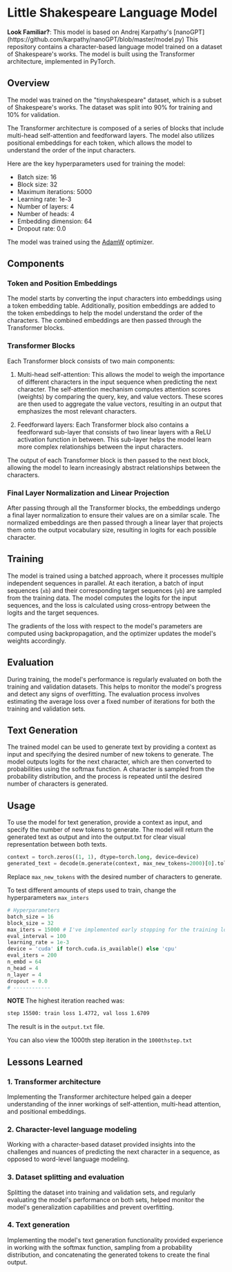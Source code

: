 
# Little Shakespeare Language Model
  <Callout type="info">
  <b>Look Familiar?</b>: This model is based on Andrej Karpathy's [nanoGPT](https://github.com/karpathy/nanoGPT/blob/master/model.py)

</Callout>
This repository contains a character-based language model trained on a dataset of Shakespeare's works. The model is built using the Transformer architecture, implemented in PyTorch.

## Overview

The model was trained on the "tinyshakespeare" dataset, which is a subset of Shakespeare's works. The dataset was split into 90% for training and 10% for validation.

The Transformer architecture is composed of a series of blocks that include multi-head self-attention and feedforward layers. The model also utilizes positional embeddings for each token, which allows the model to understand the order of the input characters.

Here are the key hyperparameters used for training the model:

- Batch size: 16
- Block size: 32
- Maximum iterations: 5000
- Learning rate: 1e-3
- Number of layers: 4
- Number of heads: 4
- Embedding dimension: 64
- Dropout rate: 0.0

The model was trained using the [AdamW](https://pytorch.org/docs/stable/generated/torch.optim.AdamW.html)
 optimizer.

## Components

### Token and Position Embeddings
The model starts by converting the input characters into embeddings using a token embedding table. Additionally, position embeddings are added to the token embeddings to help the model understand the order of the characters. The combined embeddings are then passed through the Transformer blocks.

### Transformer Blocks
Each Transformer block consists of two main components:

1. Multi-head self-attention: This allows the model to weigh the importance of different characters in the input sequence when predicting the next character. The self-attention mechanism computes attention scores (weights) by comparing the query, key, and value vectors. These scores are then used to aggregate the value vectors, resulting in an output that emphasizes the most relevant characters.
  
2. Feedforward layers: Each Transformer block also contains a feedforward sub-layer that consists of two linear layers with a ReLU activation function in between. This sub-layer helps the model learn more complex relationships between the input characters.
  
The output of each Transformer block is then passed to the next block, allowing the model to learn increasingly abstract relationships between the characters.

### Final Layer Normalization and Linear Projection
After passing through all the Transformer blocks, the embeddings undergo a final layer normalization to ensure their values are on a similar scale. The normalized embeddings are then passed through a linear layer that projects them onto the output vocabulary size, resulting in logits for each possible character.

## Training
The model is trained using a batched approach, where it processes multiple independent sequences in parallel. At each iteration, a batch of input sequences (`xb`) and their corresponding target sequences (`yb`) are sampled from the training data. The model computes the logits for the input sequences, and the loss is calculated using cross-entropy between the logits and the target sequences.

The gradients of the loss with respect to the model's parameters are computed using backpropagation, and the optimizer updates the model's weights accordingly.

## Evaluation
During training, the model's performance is regularly evaluated on both the training and validation datasets. This helps to monitor the model's progress and detect any signs of overfitting. The evaluation process involves estimating the average loss over a fixed number of iterations for both the training and validation sets.

## Text Generation
The trained model can be used to generate text by providing a context as input and specifying the desired number of new tokens to generate. The model outputs logits for the next character, which are then converted to probabilities using the softmax function. A character is sampled from the probability distribution, and the process is repeated until the desired number of characters is generated.

## Usage

To use the model for text generation, provide a context as input, and specify the number of new tokens to generate. The model will return the generated text as output and into the output.txt for clear visual representation between both texts.

```python
context = torch.zeros((1, 1), dtype=torch.long, device=device)
generated_text = decode(m.generate(context, max_new_tokens=2000)[0].tolist())
```
  Replace `max_new_tokens` with the desired number of characters to generate.

To test different amounts of steps used to train, change the hyperparameters `max_inters`

```python
# Hyperparameters
batch_size = 16 
block_size = 32 
max_iters = 15000 # I've implemented early stopping for the training loop so test as you see fit.
eval_interval = 100
learning_rate = 1e-3
device = 'cuda' if torch.cuda.is_available() else 'cpu'
eval_iters = 200
n_embd = 64
n_head = 4
n_layer = 4
dropout = 0.0
# ------------
```

**NOTE** The highest iteration reached was:
```bash
step 15500: train loss 1.4772, val loss 1.6709
```

The result is in the `output.txt` file.  

You can also view the 1000th step iteration in the `1000thstep.txt`


## Lessons Learned
  
### 1. Transformer architecture
Implementing the Transformer architecture helped gain a deeper understanding of the inner workings of self-attention, multi-head attention, and positional embeddings.

  
### 2. Character-level language modeling
 Working with a character-based dataset provided insights into the challenges and nuances of predicting the next character in a sequence, as opposed to word-level language modeling.
 
### 3. Dataset splitting and evaluation
 Splitting the dataset into training and validation sets, and regularly evaluating the model's performance on both sets, helped monitor the model's generalization capabilities and prevent overfitting.

  
### 4. Text generation
Implementing the model's text generation functionality provided experience in working with the softmax function, sampling from a probability distribution, and concatenating the generated tokens to create the final output.
